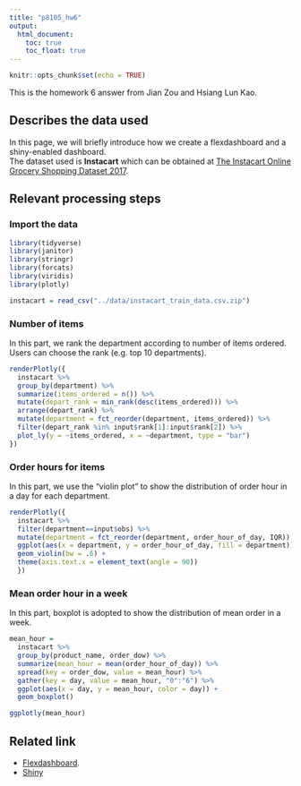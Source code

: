 ```yaml
---
title: "p8105_hw6"
output:
  html_document: 
    toc: true
    toc_float: true
---
```


```r
knitr::opts_chunk$set(echo = TRUE)
```  


This is the homework 6 answer from Jian Zou and Hsiang Lun Kao.  

## Describes the data used
In this page, we will briefly introduce how we create a flexdashboard and a shiny-enabled dashboard.  
The dataset used is **Instacart** which can be obtained at [The Instacart Online Grocery Shopping Dataset 2017](https://www.instacart.com/datasets/grocery-shopping-2017).

## Relevant processing steps

### Import the data
```r
library(tidyverse)
library(janitor)
library(stringr)
library(forcats)
library(viridis)
library(plotly)

instacart = read_csv("../data/instacart_train_data.csv.zip")
```  


### Number of items 
In this part, we rank the department according to number of items ordered. Users can choose the rank (e.g. top 10 departments).
```r
renderPlotly({ 
  instacart %>%
  group_by(department) %>%
  summarize(items_ordered = n()) %>%
  mutate(depart_rank = min_rank(desc(items_ordered))) %>%
  arrange(depart_rank) %>%
  mutate(department = fct_reorder(department, items_ordered)) %>%
  filter(depart_rank %in% input$rank[1]:input$rank[2]) %>%
  plot_ly(y = ~items_ordered, x = ~department, type = "bar")
})
```


### Order hours for items
In this part, we use the "violin plot" to show the distribution of order hour in a day for each department.
```r
renderPlotly({
  instacart %>%
  filter(department==input$obs) %>%
  mutate(department = fct_reorder(department, order_hour_of_day, IQR)) %>%
  ggplot(aes(x = department, y = order_hour_of_day, fill = department)) + 
  geom_violin(bw = .6) +
  theme(axis.text.x = element_text(angle = 90))
  })
```


### Mean order hour in a week
In this part, boxplot is adopted to show the distribution of mean order in a week.
```r
mean_hour =
  instacart %>%
  group_by(product_name, order_dow) %>%
  summarize(mean_hour = mean(order_hour_of_day)) %>%
  spread(key = order_dow, value = mean_hour) %>%
  gather(key = day, value = mean_hour, "0":"6") %>%
  ggplot(aes(x = day, y = mean_hour, color = day)) +
  geom_boxplot()

ggplotly(mean_hour)
```  

## Related link
* [Flexdashboard](flexdashboard.html).
* [Shiny](https://jianzou.shinyapps.io/shiny/)